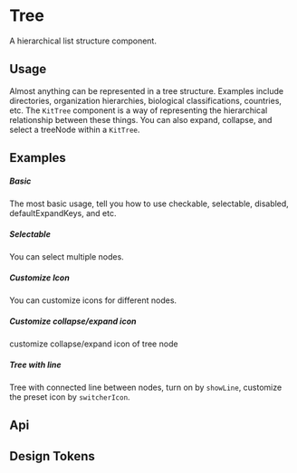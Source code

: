 
<Meta of={KitTreeStories} />

# Tree

A hierarchical list structure component.

## Usage

Almost anything can be represented in a tree structure. Examples include directories, organization hierarchies, biological classifications, countries, etc. The `KitTree` component is a way of representing the hierarchical relationship between these things. You can also expand, collapse, and select a treeNode within a `KitTree`.

## Examples

##### Basic

The most basic usage, tell you how to use checkable, selectable, disabled, defaultExpandKeys, and etc.

<CustomCanvas content={Examples.Basic} source={Sources.Basic} id="tree-basic" />

##### Selectable

You can select multiple nodes.

<CustomCanvas content={Examples.Selectable} source={Sources.Selectable} id="tree-selectable" />

##### Customize Icon

You can customize icons for different nodes.

<CustomCanvas content={Examples.CustomIcon} source={Sources.CustomIcon} id="tree-custom-icon" />

##### Customize collapse/expand icon

customize collapse/expand icon of tree node

<CustomCanvas content={Examples.CustomCollapseIcon} source={Sources.CustomCollapseIcon} id="tree-custom-collapse-icon" />

##### Tree with line

Tree with connected line between nodes, turn on by `showLine`, customize the preset icon by `switcherIcon`.

<CustomCanvas content={Examples.Line} source={Sources.Line} id="tree-line" />

## Api

<Canvas of={KitTreeStories.Api} />

<Controls of={KitTreeStories.Api} />


## Design Tokens

<DesignTokens path="components.Tree" tokens={fields?.components?.Tree} />